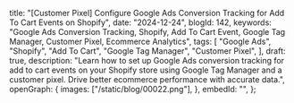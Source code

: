   title:
    "[Customer Pixel] Configure Google Ads Conversion Tracking for Add To Cart Events on Shopify",
  date: "2024-12-24",
  blogId: 142,
  keywords:
    "Google Ads Conversion Tracking, Shopify, Add To Cart Event, Google Tag Manager, Customer Pixel, Ecommerce Analytics",
  tags: [
    "Google Ads",
    "Shopify",
    "Add To Cart",
    "Google Tag Manager",
    "Customer Pixel",
  ],
  draft: true,
  description:
    "Learn how to set up Google Ads conversion tracking for add to cart events on your Shopify store using Google Tag Manager and a customer pixel. Drive better ecommerce performance with accurate data.",
  openGraph: {
    images: ["/static/blog/00022.png"],
  },
  embedId: "",
};

<DataLayerCodeBlock fileName="add_to_cart.js" />
